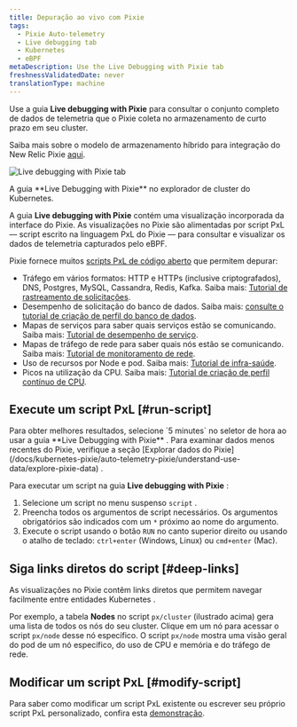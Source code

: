 ```yaml
---
title: Depuração ao vivo com Pixie
tags:
  - Pixie Auto-telemetry
  - Live debugging tab
  - Kubernetes
  - eBPF
metaDescription: Use the Live Debugging with Pixie tab
freshnessValidatedDate: never
translationType: machine
---
```


Use a guia <DNT>**Live debugging with Pixie**</DNT> para consultar o conjunto completo de dados de telemetria que o Pixie coleta no armazenamento de curto prazo em seu cluster.

Saiba mais sobre o modelo de armazenamento híbrido para integração do New Relic Pixie [aqui](/docs/kubernetes-pixie/auto-telemetry-pixie/understand-use-data/overview).

<img
  title="Live debugging with Pixie tab"
  alt="Live debugging with Pixie tab"
  src="/images/pixie_screenshot-full_live-debugging.webp"
/>

<figcaption>
  A guia <DNT>**Live Debugging with Pixie**</DNT> no explorador de cluster do Kubernetes.
</figcaption>

A guia <DNT>**Live debugging with Pixie**</DNT> contém uma visualização incorporada da interface do Pixie. As visualizações no Pixie são alimentadas por script PxL — script escrito na linguagem PxL do Pixie — para consultar e visualizar os dados de telemetria capturados pelo eBPF.

Pixie fornece muitos [scripts PxL de código aberto](https://github.com/pixie-io/pixie/tree/main/src/pxl_scripts) que permitem depurar:

* Tráfego em vários formatos: HTTP e HTTPs (inclusive criptografados), DNS, Postgres, MySQL, Cassandra, Redis, Kafka. Saiba mais: [Tutorial de rastreamento de solicitações](https://docs.px.dev/tutorials/pixie-101/request-tracing/).
* Desempenho de solicitação do banco de dados. Saiba mais: [consulte o tutorial de criação de perfil do banco de dados](https://docs.px.dev/tutorials/pixie-101/database-query-profiling/).
* Mapas de serviços para saber quais serviços estão se comunicando. Saiba mais: [Tutorial de desempenho de serviço](https://docs.px.dev/tutorials/pixie-101/service-performance/).
* Mapas de tráfego de rede para saber quais nós estão se comunicando. Saiba mais: [Tutorial de monitoramento de rede](https://docs.px.dev/tutorials/pixie-101/network-monitoring/).
* Uso de recursos por Node e pod. Saiba mais: [Tutorial de infra-saúde](https://docs.px.dev/tutorials/pixie-101/infra-health/).
* Picos na utilização da CPU. Saiba mais: [Tutorial de criação de perfil contínuo de CPU](https://docs.px.dev/tutorials/pixie-101/profiler/).

## Execute um script PxL [#run-script]

<Callout variant="important">
  Para obter melhores resultados, selecione `5 minutes` no seletor de hora ao usar a guia <DNT>**Live Debugging with Pixie**</DNT> . Para examinar dados menos recentes do Pixie, verifique a seção [Explorar dados do Pixie](/docs/kubernetes-pixie/auto-telemetry-pixie/understand-use-data/explore-pixie-data) .
</Callout>

Para executar um script na guia <DNT>**Live debugging with Pixie**</DNT> :

1. Selecione um script no menu suspenso `script` .
2. Preencha todos os argumentos de script necessários. Os argumentos obrigatórios são indicados com um `*` próximo ao nome do argumento.
3. Execute o script usando o botão `RUN` no canto superior direito ou usando o atalho de teclado: `ctrl+enter` (Windows, Linux) ou `cmd+enter` (Mac).

## Siga links diretos do script [#deep-links]

As visualizações no Pixie contêm links diretos que permitem navegar facilmente entre entidades Kubernetes .

Por exemplo, a tabela <DNT>**Nodes**</DNT> no script `px/cluster` (ilustrado acima) gera uma lista de todos os nós do seu cluster. Clique em um nó para acessar o script `px/node` desse nó específico. O script `px/node` mostra uma visão geral do pod de um nó específico, do uso de CPU e memória e do tráfego de rede.

## Modificar um script PxL [#modify-script]

Para saber como modificar um script PxL existente ou escrever seu próprio script PxL personalizado, confira esta [demonstração](https://fast.wistia.com/embed/channel/tqh40xputt?wchannelid=tqh40xputt&wmediaid=nmbw64jwzd).
